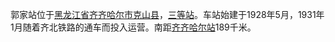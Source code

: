 {{Infobox China railway station 
|车站名称 = 郭家站
|图片 = 
|图片介紹 = 
|车站名称拼音 = Guojia
|车站代码 = 
|电报码 = 
|拼音码 =
|车站位置 = [[黑龙江省|黑龙江省]][[齐齐哈尔市|齐齐哈尔市]][[克山县|克山县]]
|归属= [[哈尔滨铁路局|哈尔滨铁路局]][[齐齐哈尔车务段|齐齐哈尔车务段]]
|线路 = [[齐北铁路|齐北铁路]]
|车站等级 = [[三等站_(中鐵)|三等站]]
|月台数目 =  1
}}
郭家站位于[[黑龙江省|黑龙江省]][[齐齐哈尔市|齐齐哈尔市]][[克山县|克山县]]，[[三等站|三等站]]。车站始建于1928年5月，1931年1月随着齐北铁路的通车而投入运营。南距[[齐齐哈尔站|齐齐哈尔站]]189千米。


{{齐北铁路}}